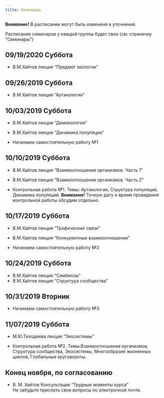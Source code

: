 ```yaml
---
title: Календарь
---
```


**Внимание!** В расписании могут быть измененя и уточнения.

Расписание семинаров у каждой группы будет свое (см. страничку "Семинары")


## 09/19/2020	Суббота
- В.М.Хайтов лекция "Предмет экологии"

## 09/26/2019	Суббота
- В.М.Хайтов лекция "Аутэкология"

## 10/03/2019	Суббота
- В.М.Хайтов лекция "Демэкология"
- В.М.Хайтов лекция "Динамика популяции"

- Начинаем самостоятельную работу №1

## 10/10/2019	Суббота
- В.М.Хайтов лекция "Взаимоотношения организмов. Часть 1"
- В.М.Хайтов лекция "Взаимоотношения организмов. Часть 2"

- Контрольная работа №1. Темы: Аутэкология, Структура популяций, Динамика популяций.
**Внимание!** Точную дату и время проведеиня контрольной работы обсудим отдельно.

## 10/17/2019	Суббота
- В.М.Хайтов лекция "Трофические связи"
- В.М.Хайтов лекция "Конкурентные взаимоотношения"

- Начинаем самостоятельную работу №2

## 10/24/2019	Суббота
- В.М.Хайтов лекция "Симбиозы"
- В.М.Хайтов лекция "Структура сообщества"

## 10/31/2019	Вторник

- Начинаем самостоятельную работу №3



## 11/07/2019	Суббота
- М.Ю.Тиходеева лекция "Экосистемы"

- Контрольная работа №2. Темы:Взаимоотношения организмов, Структура сообщества, Экосистемы, Многообразие жизненных циклов, Глобальные круговороты.


## Конец ноября, по согласованию 	
- В. М. Хайтов Консультация "Трудные моменты курса"	 
Не забудьте прислать свои вопросы по электронной почте.



